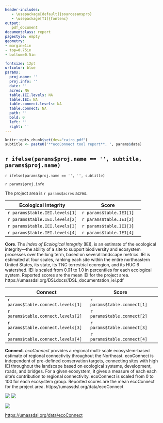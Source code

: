 ```yaml
---
header-includes:
   - \usepackage[default]{sourcesanspro}
   - \usepackage[T1]{fontenc}
output: 
   pdf_document
documentclass: report
pagestyle: empty
geometry: 
- margin=1in
- top=0.75in
- bottom=0.5in

fontsize: 12pt 
urlcolor: blue
params:
  proj.name: ''
  proj.info: ''
  date: ''
  acres: NA
  table.IEI.levels: NA
  table.IEI: NA
  table.connect.levels: NA
  table.connect: NA
  path: ''
  bold: 0
  left: ''
  right: ''
---
```

```r
knitr::opts_chunk$set(dev="cairo_pdf")
subtitle <- paste0('**ecoConnect tool report**, ', params$date)
```

## `r ifelse(params$proj.name == '', subtitle, params$proj.name)`
`r ifelse(params$proj.name == '', '', subtitle)`

`r params$proj.info`

The project area is `r params$acres` acres.


**Ecological Integrity** | **Score**
-----|---|---
`r params$table.IEI.levels[1]` | `r params$table.IEI[1]`
`r params$table.IEI.levels[2]` | `r params$table.IEI[2]`
`r params$table.IEI.levels[3]` | `r params$table.IEI[3]`
`r params$table.IEI.levels[4]` | `r params$table.IEI[4]`


**Core**. The _Index of Ecological Integrity_ (IEI), is an estimate of the ecological integrity---the ability of a site
to support biodiversity and ecosystem processes over the long term, based on several landscape metrics. IEI is estimated 
at four scales, ranking each site within the entire northeastern United States, its state, its TNC terrestrial ecoregion, 
and its HUC 6 watershed. IEI is scaled from 0.01 to 1.0 in percentiles for each ecological system.
Reported scores are the mean IEI for the project area. https://umassdsl.org/DSLdocs//DSL_documentation_iei.pdf

**Connect** | **Score** |
-----|---|---
`r params$table.connect.levels[1]` | `r params$table.connect[1]` | 
`r params$table.connect.levels[2]` | `r params$table.connect[2]` | 
`r params$table.connect.levels[3]` | `r params$table.connect[3]` | 
`r params$table.connect.levels[4]` | `r params$table.connect[4]` | 

**Connect**. _ecoConnect_ provides a regional multi-scale ecosystem-based estimate of regional connectivity throughout the Northeast. ecoConnect is independent of pre-defined conservation targets, connecting sites with high IEI throughout the landscape based on ecological systems, development, roads, and bridges.
For a given ecosystem, it gives a measure of each each site's contribution to regional connectivity. ecoConnect is scaled from 0 to 100 for each ecosystem group.
Reported scores are the mean ecoConnect for the project area. https://umassdsl.org/data/ecoConnect


![](`r params$left`) ![](`r params$right`)

<!--  This version includes the link in the logo; the whole thing is clickable. It's my sleazy
      way of doing "keep with next"
[![](`r params$path`/www/UMass_DSL_logo_v3.png)](https://umassdsl.org/data/ecoConnect)
-->

<!--  This version has a separate link, so the logo and link can be split between pages. It's 
      way easier to change the link, though.
-->
![](`r params$path`/www/UMass_DSL_logo_v2_small.png)

[https://umassdsl.org/data/ecoConnect](https://umassdsl.org/data/ecoConnect)

